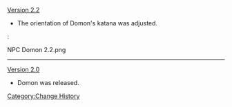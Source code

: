 [[Version 2.2]]
* The orientation of Domon's katana was adjusted.
:<gallery hideaddbutton="true" captionalign="center">
NPC Domon 2.2.png
</gallery>
----
[[Version 2.0]]
* Domon was released.
<noinclude>[[Category:Change History]]</noinclude>